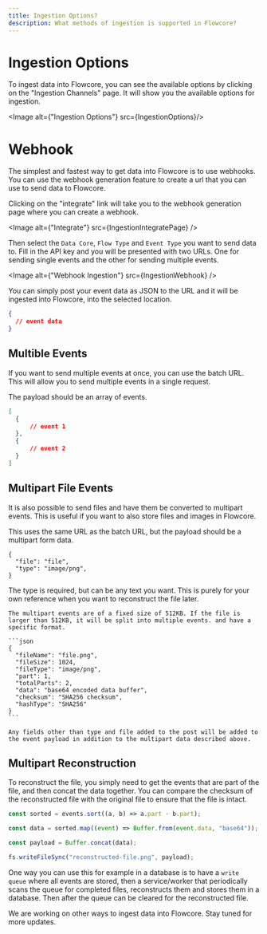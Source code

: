 ```yaml
---
title: Ingestion Options?
description: What methods of ingestion is supported in Flowcore?
---
```



# Ingestion Options

To ingest data into Flowcore, you can see the available options by clicking on the "Ingestion Channels" page. It will show you the available options for ingestion.

<Image alt={"Ingestion Options"} src={IngestionOptions}/>

# Webhook

The simplest and fastest way to get data into Flowcore is to use webhooks. You can use the webhook generation feature to create a url that you can use to send data to Flowcore.

Clicking on the "integrate" link will take you to the webhook generation page where you can create a webhook.

<Image alt={"Integrate"} src={IngestionIntegratePage} />

Then select the `Data Core`, `Flow Type` and `Event Type` you want to send data to. Fill in the API key and you will be presented with two URLs. One for sending single events and the other for sending multiple events.

<Image alt={"Webhook Ingestion"} src={IngestionWebhook} />

You can simply post your event data as JSON to the URL and it will be ingested into Flowcore, into the selected location.

```json
{
  // event data
}
```

## Multible Events

If you want to send multiple events at once, you can use the batch URL. This will allow you to send multiple events in a single request.

The payload should be an array of events.

```json
[
  {
      // event 1
  },
  {
      // event 2
  }
]
```

## Multipart File Events

It is also possible to send files and have them be converted to multipart events. This is useful if you want to also store files and images in Flowcore.

This uses the same URL as the batch URL, but the payload should be a multipart form data.

```multipart
{
  "file": "file",
  "type": "image/png",
}
```

<Card title="Information" icon="information">
    The type is required, but can be any text you want. This is purely for your own reference when you want to reconstruct the file later.

    The multipart events are of a fixed size of 512KB. If the file is larger than 512KB, it will be split into multiple events. and have a specific format.

    ```json
    {
      "fileName": "file.png",
      "fileSize": 1024,
      "fileType": "image/png",
      "part": 1,
      "totalParts": 2,
      "data": "base64 encoded data buffer",
      "checksum": "SHA256 checksum",
      "hashType": "SHA256"
    }
    ```

    Any fields other than type and file added to the post will be added to the event payload in addition to the multipart data described above.
</Card>

## Multipart Reconstruction

To reconstruct the file, you simply need to get the events that are part of the file, and then concat the data together. You can compare the checksum of the reconstructed file with the original file to ensure that the file is intact.

```typescript
const sorted = events.sort((a, b) => a.part - b.part);

const data = sorted.map((event) => Buffer.from(event.data, "base64"));

const payload = Buffer.concat(data);

fs.writeFileSync("reconstructed-file.png", payload);
```

One way you can use this for example in a database is to have a `write queue` where all events are stored, then a service/worker that periodically scans the queue for completed files, reconstructs them and stores them in a database. Then after the queue can be cleared for the reconstructed file.

<Card title="Under construction" icon="warning">
    We are working on other ways to ingest data into Flowcore. Stay tuned for more updates.
</Card>